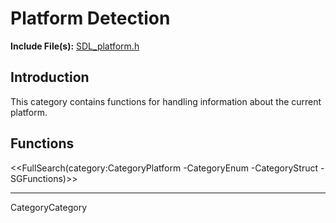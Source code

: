 <!-- #master-page:CategoryTemplate -->
<!-- #master-date:Unknown-Date -->
<!-- format wiki -->
<!-- language en -->

= Platform Detection =

'''Include File(s):'''  [http://hg.libsdl.org/SDL/file/default/include/SDL_platform.h SDL_platform.h]


== Introduction ==
This category contains functions for handling information about the current platform. 


<!-- #Remove this line and the ## below to use this markup if it becomes relevant to this category -->
<!-- #== Enumerations == -->
<!-- #<<FullSearch(category:CategoryEnum CategoryPlatform -SGEnumerations)>> -->

<!-- #== Structures == -->
<!-- #<<FullSearch(category:CategoryStruct CategoryPlatform -SGStructures)>> -->

== Functions ==
<<FullSearch(category:CategoryPlatform -CategoryEnum -CategoryStruct -SGFunctions)>>

----
CategoryCategory
